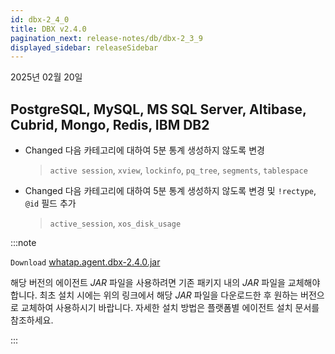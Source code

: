 ```yaml
---
id: dbx-2_4_0
title: DBX v2.4.0
pagination_next: release-notes/db/dbx-2_3_9
displayed_sidebar: releaseSidebar
---
```


2025년 02월 20일

## PostgreSQL, MySQL, MS SQL Server, Altibase, Cubrid, Mongo, Redis, IBM DB2

- <Status priority='1'>Changed</Status> 다음 카테고리에 대하여 5분 통계 생성하지 않도록 변경

  > `active session`, `xview`, `lockinfo`, `pq_tree`, `segments`, `tablespace`

- <Status priority='1'>Changed</Status> 다음 카테고리에 대하여 5분 통계 생성하지 않도록 변경 및 `!rectype`, `@id` 필드 추가

  > `active_session`, `xos_disk_usage`

:::note 

<code class='my'>Download</code> [whatap.agent.dbx-2.4.0.jar](https://repo.whatap.io/agent/dbx/dbx/whatap.agent.dbx-2.4.0.jar)

해당 버전의 에이전트 *JAR* 파일을 사용하려면 기존 패키지 내의 *JAR* 파일을 교체해야 합니다. 최초 설치 시에는 위의 링크에서 해당 *JAR* 파일을 다운로드한 후 원하는 버전으로 교체하여 사용하시기 바랍니다. 자세한 설치 방법은 플랫폼별 에이전트 설치 문서를 참조하세요.

:::
